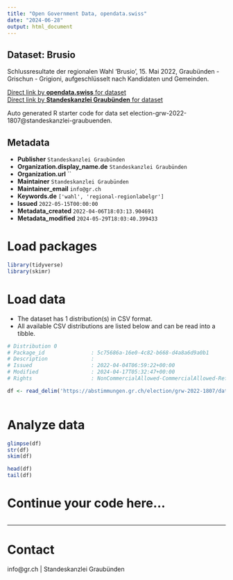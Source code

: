 ```yaml
---
title: "Open Government Data, opendata.swiss"
date: "2024-06-28"
output: html_document
---
```


## Dataset: Brusio

Schlussresultate der regionalen Wahl 'Brusio', 15. Mai 2022, Graubünden - Grischun - Grigioni, aufgeschlüsselt nach Kandidaten und Gemeinden.

[Direct link by **opendata.swiss** for dataset](https://opendata.swiss/de/dataset/brusio)<br>
[Direct link by **Standeskanzlei Graubünden** for dataset](https://abstimmungen.gr.ch/election/grw-2022-1807/data)

Auto generated R starter code for data set election-grw-2022-1807@standeskanzlei-graubuenden.

## Metadata

- **Publisher** `Standeskanzlei Graubünden`
- **Organization.display_name.de** `Standeskanzlei Graubünden`
- **Organization.url** ``
- **Maintainer** `Standeskanzlei Graubünden`
- **Maintainer_email** `info@gr.ch`
- **Keywords.de** `['wahl', 'regional-regionlabelgr']`
- **Issued** `2022-05-15T00:00:00`
- **Metadata_created** `2022-04-06T18:03:13.904691`
- **Metadata_modified** `2024-05-29T18:03:40.399433`


# Load packages

```r

library(tidyverse)
library(skimr)

```

# Load data

-   The dataset has 1 distribution(s) in CSV format.
-   All available CSV distributions are listed below and can be read into a tibble.

```r

# Distribution 0
# Package_id               : 5c75686a-16e0-4c82-b668-d4a8a6d9a0b1
# Description              : 
# Issued                   : 2022-04-04T06:59:22+00:00
# Modified                 : 2024-04-17T05:32:47+00:00
# Rights                   : NonCommercialAllowed-CommercialAllowed-ReferenceRequired

df <- read_delim('https://abstimmungen.gr.ch/election/grw-2022-1807/data-csv')



```

# Analyze data

```r

glimpse(df)
str(df)
skim(df)

head(df)
tail(df)

```

# Continue your code here...

```r

```

------------------------------------------------------------------------

# Contact

info@gr.ch | Standeskanzlei Graubünden
